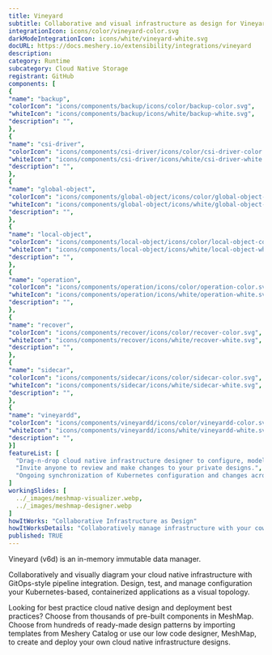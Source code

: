 ```yaml
---
title: Vineyard
subtitle: Collaborative and visual infrastructure as design for Vineyard
integrationIcon: icons/color/vineyard-color.svg
darkModeIntegrationIcon: icons/white/vineyard-white.svg
docURL: https://docs.meshery.io/extensibility/integrations/vineyard
description: 
category: Runtime
subcategory: Cloud Native Storage
registrant: GitHub
components: [
{
"name": "backup",
"colorIcon": "icons/components/backup/icons/color/backup-color.svg",
"whiteIcon": "icons/components/backup/icons/white/backup-white.svg",
"description": "",
},
{
"name": "csi-driver",
"colorIcon": "icons/components/csi-driver/icons/color/csi-driver-color.svg",
"whiteIcon": "icons/components/csi-driver/icons/white/csi-driver-white.svg",
"description": "",
},
{
"name": "global-object",
"colorIcon": "icons/components/global-object/icons/color/global-object-color.svg",
"whiteIcon": "icons/components/global-object/icons/white/global-object-white.svg",
"description": "",
},
{
"name": "local-object",
"colorIcon": "icons/components/local-object/icons/color/local-object-color.svg",
"whiteIcon": "icons/components/local-object/icons/white/local-object-white.svg",
"description": "",
},
{
"name": "operation",
"colorIcon": "icons/components/operation/icons/color/operation-color.svg",
"whiteIcon": "icons/components/operation/icons/white/operation-white.svg",
"description": "",
},
{
"name": "recover",
"colorIcon": "icons/components/recover/icons/color/recover-color.svg",
"whiteIcon": "icons/components/recover/icons/white/recover-white.svg",
"description": "",
},
{
"name": "sidecar",
"colorIcon": "icons/components/sidecar/icons/color/sidecar-color.svg",
"whiteIcon": "icons/components/sidecar/icons/white/sidecar-white.svg",
"description": "",
},
{
"name": "vineyardd",
"colorIcon": "icons/components/vineyardd/icons/color/vineyardd-color.svg",
"whiteIcon": "icons/components/vineyardd/icons/white/vineyardd-white.svg",
"description": "",
}]
featureList: [
  "Drag-n-drop cloud native infrastructure designer to configure, model, and deploy your workloads.",
  "Invite anyone to review and make changes to your private designs.",
  "Ongoing synchronization of Kubernetes configuration and changes across any number of clusters."
]
workingSlides: [
  ../_images/meshmap-visualizer.webp,
  ../_images/meshmap-designer.webp
]
howItWorks: "Collaborative Infrastructure as Design"
howItWorksDetails: "Collaboratively manage infrastructure with your coworkers synchronously sharing the same designs."
published: TRUE
---
```

<p>
Vineyard (v6d) is an in-memory immutable data manager.
</p>
<p>
    Collaboratively and visually diagram your cloud native infrastructure with GitOps-style pipeline integration. Design, test, and manage configuration your Kubernetes-based, containerized applications as a visual topology.
</p>
<p>
    Looking for best practice cloud native design and deployment best practices? Choose from thousands of pre-built components in MeshMap. Choose from hundreds of ready-made design patterns by importing templates from Meshery Catalog or use our low code designer, MeshMap, to create and deploy your own cloud native infrastructure designs.
</p>
